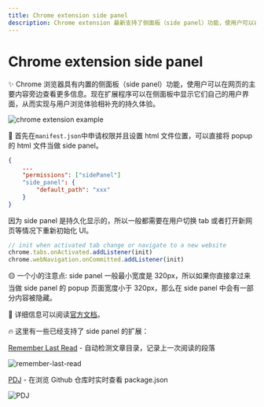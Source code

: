 ```yaml
---
title: Chrome extension side panel
description: Chrome extension 最新支持了侧面板（side panel）功能，使用户可以在网页的主要内容旁边查看更多信息。本篇文章介绍如何给插件添加侧面板功能，并且介绍了一些已经支持了侧面板的插件。
---
```


# Chrome extension side panel

✨ Chrome 浏览器具有内置的侧面板（side panel）功能，使用户可以在网页的主要内容旁边查看更多信息。现在扩展程序可以在侧面板中显示它们自己的用户界面，从而实现与用户浏览体验相补充的持久体验。

![chrome extension example](https://wd.imgix.net/image/BhuKGJaIeLNPW9ehns59NfwqKxF2/2uFG8qxM7cqyMuXWlD9R.png?auto=format&w=582)

🔨 首先在`manifest.json`中申请权限并且设置 html 文件位置，可以直接将 popup 的 html 文件当做 side panel。

```json
{
    ...
    "permissions": ["sidePanel"]
    "side_panel": {
        "default_path": "xxx"
    }
}
```

因为 side panel 是持久化显示的，所以一般都需要在用户切换 tab 或者打开新网页等情况下重新初始化 UI。

```js
// init when activated tab change or navigate to a new website
chrome.tabs.onActivated.addListener(init)
chrome.webNavigation.onCommitted.addListener(init)
```

🟡 一个小的注意点: side panel 一般最小宽度是 320px，所以如果你直接拿过来当做 side panel 的 popup 页面宽度小于 320px，那么在 side panel 中会有一部分内容被隐藏。

📄 详细信息可以阅读[官方文档](https://developer.chrome.com/docs/extensions/reference/sidePanel/)。

🔥 这里有一些已经支持了 side panel 的扩展：

[Remember Last Read](https://chrome.google.com/webstore/detail/remember-last-read/fhnjjnlapfaebcoencidehggpiaplaid) - 自动检测文章目录，记录上一次阅读的段落

![remember-last-read](https://lh3.googleusercontent.com/39i3Sr3BT_ApIP4UUlnoYe-JRtJTIlB1d_gIwCCDl4PHiQZUX0DcmIpbRu-7vQdjjV5Xf3geVd0ZBuaRrVLFdO07BA=w640-h400-e365-rj-sc0x00ffffff)

[PDJ](https://chrome.google.com/webstore/detail/pdj/edgpjjbejcjkgnlnehoballnhokglenj) - 在浏览 Github 仓库时实时查看 package.json

![PDJ](https://lh3.googleusercontent.com/MqKHHWAS6OYZg9h0-wHhlNoYX8Tp1fFAXwTeiOmhXhalDgszaiftceGRZV7YALy_5HSgJ-lF99jYcXqg7fP9C9fROw=w640-h400-e365-rj-sc0x00ffffff)
